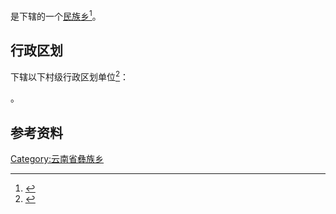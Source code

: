 {{中国乡级行政区|53/07/22/201/000}}

'''{{PAGENAMEBASE}}'''是{{PRC admin/fullname|53/07/22/201/000|3}}下辖的一个[[民族乡|民族乡]]<ref>{{PRC admin/ref sgc|{{PRC admin/parent|53/07/22/201/000}}}}</ref>。

== 行政区划 ==
{{PAGENAMEBASE}}下辖以下村级行政区划单位<ref>{{PRC admin/ref sgc|53/07/22/201/000}}</ref>：

{{PRC admin/children|53/07/22/201/000}}。

== 参考资料 ==
{{reflist}}

{{云南行政区划小作品}}
{{PRC admin/navcat|53/07/22/201/000}}
[[Category:云南省彝族乡|Category:云南省彝族乡]]